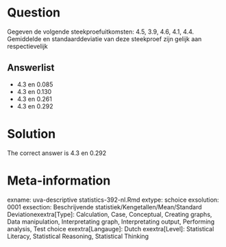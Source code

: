 Question
========

Gegeven de volgende steekproefuitkomsten: 4.5, 3.9, 4.6, 4.1, 4.4. Gemiddelde en standaarddeviatie van deze steekproef zijn gelijk aan respectievelijk 

Answerlist
----------
* 4.3 en 0.085
* 4.3 en 0.130
* 4.3 en 0.261
* 4.3 en 0.292

Solution
========

The correct answer is  4.3 en 0.292 

Meta-information
================
exname: uva-descriptive statistics-392-nl.Rmd 
extype: schoice 
exsolution: 0001 
exsection: Beschrijvende statistiek/Kengetallen/Mean/Standard Deviationexextra[Type]: Calculation, Case, Conceptual, Creating graphs, Data manipulation, Interpretating graph, Interpretating output, Performing analysis, Test choice 
exextra[Langauge]: Dutch 
exextra[Level]: Statistical Literacy, Statistical Reasoning, Statistical Thinking 
